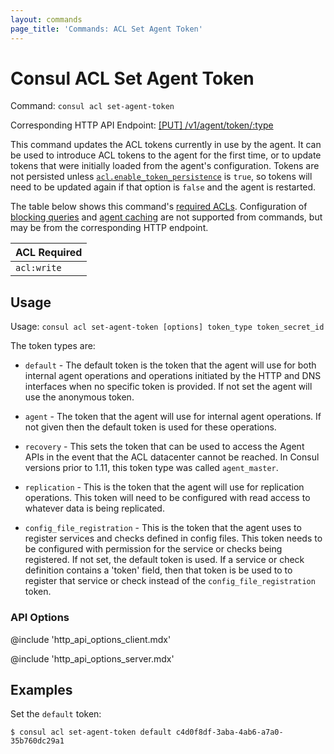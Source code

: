 ```yaml
---
layout: commands
page_title: 'Commands: ACL Set Agent Token'
---
```


# Consul ACL Set Agent Token

Command: `consul acl set-agent-token`

Corresponding HTTP API Endpoint: [\[PUT\] /v1/agent/token/:type](/api-docs/agent#update-acl-tokens)

This command updates the ACL tokens currently in use by the agent. It can be used to introduce
ACL tokens to the agent for the first time, or to update tokens that were initially loaded from
the agent's configuration. Tokens are not persisted unless
[`acl.enable_token_persistence`](/docs/agent/config/config-files#acl_enable_token_persistence)
is `true`, so tokens will need to be updated again if that option is `false` and
the agent is restarted.

The table below shows this command's [required ACLs](/api-docs/api-structure#authentication). Configuration of
[blocking queries](/api-docs/features/blocking) and [agent caching](/api-docs/features/caching)
are not supported from commands, but may be from the corresponding HTTP endpoint.

| ACL Required |
| ------------ |
| `acl:write`  |

## Usage

Usage: `consul acl set-agent-token [options] token_type token_secret_id`

The token types are:

- `default` - The default token is the token that the agent will use for
  both internal agent operations and operations initiated by the HTTP
  and DNS interfaces when no specific token is provided. If not set the
  agent will use the anonymous token.

- `agent` - The token that the agent will use for internal agent operations.
  If not given then the default token is used for these operations.

- `recovery` - This sets the token that can be used to access the Agent APIs
  in the event that the ACL datacenter cannot be reached. In Consul versions
  prior to 1.11, this token type was called `agent_master`.

- `replication` - This is the token that the agent will use for replication
  operations. This token will need to be configured with read access to
  whatever data is being replicated.

- `config_file_registration` - This is the token that the agent uses to register services and checks
  defined in config files. This token needs to be configured with permission for the service or
  checks being registered. If not set, the default token is used. If a service or check definition
  contains a 'token' field, then that token is be used to to register that service or check instead
  of the `config_file_registration` token.

### API Options

@include 'http_api_options_client.mdx'

@include 'http_api_options_server.mdx'

## Examples

Set the `default` token:

```shell-session
$ consul acl set-agent-token default c4d0f8df-3aba-4ab6-a7a0-35b760dc29a1
```
